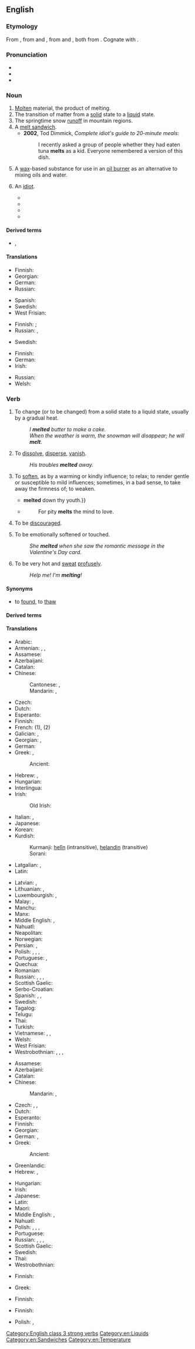 {{also|mélt}}
==English==

===Etymology===
From {{etyl|enm|en}} {{m|enm|melten}}, from {{etyl|ang|en}} {{m|ang|meltan||to consume by fire, melt, burn up; dissolve, digest}} and {{etyl|ang|en}} {{m|ang|mieltan||to melt; digest; refine, purge; exhaust}}, from {{etyl|gem-pro|en}} {{m|gem-pro|*meltaną||to dissolve, melt}} and {{etyl|gem-pro|en}} {{m|gem-pro|*maltijaną||to dissolve, melt}}, both from {{etyl|ine-pro|en}} {{m|ine-pro|*(s)mel-||to beat, crush, grind}}. Cognate with {{cog|is|melta||to melt, digest}}.

===Pronunciation===
* {{IPA|en|/mɛlt/}}
* {{audio|en|en-us-melt.ogg|Audio (US)}}
* {{rhymes|en|ɛlt}}

===Noun===
{{en-noun|~}}

# [[molten|Molten]] material, the product of melting.
# The transition of matter from a [[solid]] state to a [[liquid]] state.
# The springtime snow [[runoff]] in mountain regions.
# A [[melt sandwich]].
#* '''2002''', Tod Dimmick, ''Complete idiot's guide to 20-minute meals‎'':
#*: I recently asked a group of people whether they had eaten tuna '''melts''' as a kid. Everyone remembered a version of this dish.
# A [[wax]]-based substance for use in an [[oil burner]] as an alternative to mixing oils and water.
# {{lb|en|UK|slang|derogatory}} An [[idiot]].
#* {{quote-newsgroup|en|date=June 10, 2003|author=Roo|title=See the Quality !!!|url=https://groups.google.com/forum/#!search/%22you$20fucking$20melt%22/alt.sports.soccer.everton/MjnHOmMpByQ/8iWIT3FNkIwJ|newsgroup=alt.sports.soccer.everton|passage=You are from Blackburn you fucking '''melt'''...have a bastard word with yourself.}}
#* {{quote-newsgroup|en|date=September 20, 2004|author=Diablos Rojos|title=North South divide??|url=https://groups.google.com/forum/#!topic/uk.sport.football.clubs.liverpool/RxZW1RGcGVo%5B1-25%5D|newsgroup=uk.sport.football.clubs.liverpool|passage=Kiss it ya '''melt'''!}}
#*{{quote-newsgroup|en|date=May 30, 2006|author=Dave G|title=England vs Hungary...|url=https://groups.google.com/forum/#!search/%22you$20fucking$20melt%22/alt.sports.soccer.everton/48pDV1KKCC4/aGxtnBkpArcJ|newsgroup=alt.sports.soccer.everton|passage=LOL! you fucking '''melt'''. Get a job.}}
#* {{quote-book|en|year=2017|title=Love Island On Paper: The Official Love Island Guide to Grafting, Cracking On and Mugging Off|page=12|url=https://books.google.co.uk/books?id=nG8vDwAAQBAJ|isbn=9780600635420|passage=Over the course of this chapter on 'Love Island Essentials' we'll be charting exactly who went with who, showing you around the villa, and equipping you with the vocabulary you'll need to avoid looking like a '''melt''' and get grafting like a true Islander.}}

====Derived terms====
* {{l|en|snowmelt}}, {{l|en|snow melt}}

====Translations====
{{trans-top|molten material}}
* Finnish: {{t+|fi|sula}}
* Georgian: {{t|ka|გამდნარი}}
* German: {{t+|de|Schmelze|f}}
* Russian: {{t+|ru|распла́в|m}}
{{trans-mid}}
* Spanish: {{t|es|material fundido|m}}
* Swedish: {{t+|sv|smälta|c}}
* West Frisian: {{t|fy|smelten}}
{{trans-bottom}}

{{trans-top|transition of matter}}
* Finnish: {{t+|fi|sulaminen}}; {{t+|fi|sulatus}}
* Russian: {{t+|ru|плавле́ние|n}}, {{t+|ru|пла́вка|f}}
{{trans-mid}}
* Swedish: {{t+|sv|smältning|c}}
{{trans-bottom}}

{{trans-top|springtime snow runoff in mountain regions}}
* Finnish: {{t+|fi|sulamisvesi}}
* German: {{t+|de|Schmelzwasser|n}}
* Irish: {{t|ga|leá-uisce|m}}
{{trans-mid}}
* Russian: {{t+|ru|та́яние|n}}
* Welsh: {{t|cy|dŵr toddi|m}}
{{trans-bottom}}

{{trans-see|melt sandwich}}

{{trans-top|wax-based substance for use in an oil burner}}
{{trans-mid}}
{{trans-bottom}}

{{trans-see|idiot}}

===Verb===
{{en-verb|melts|melting|melted|past2=molt|past2_qual=rare|melted|past_ptc2=molten}}

# {{lb|en|ergative}} To change (or to be changed) from a solid state to a liquid state, usually by a gradual heat.
#: ''I '''melted''' butter to make a cake.''
#: ''When the weather is warm, the snowman will disappear; he will '''melt'''.''
# {{lb|en|intransitive|figuratively}} To [[dissolve]], [[disperse]], [[vanish]].
#: ''His troubles '''melted''' away.''
# {{lb|en|transitive|figurative}} To [[soften]], as by a warming or kindly influence; to relax; to render gentle or susceptible to mild influences; sometimes, in a bad sense, to take away the firmness of; to weaken.
#*{{RQ:Shakespeare Timon|IV|iii|passage=Thou would'st have {{...}} '''melted''' down thy youth.}}
#* {{rfdatek|en|Dryden}}
#*: For pity '''melts''' the mind to love.
# {{lb|en|intransitive}} To be [[discourage]]d.
# {{lb|en|intransitive|figurative}} To be emotionally softened or touched.
#: ''She '''melted''' when she saw the romantic message in the Valentine's Day card.''
# {{lb|en|intransitive|colloquial}} To be very hot and [[sweat]] [[profuse]]ly.
#: ''Help me! I'm '''melting'''!''

====Synonyms====
* {{sense|change from solid to liquid}} to [[found#Etymology 3|found]], to [[thaw]]

====Derived terms====
{{der4|en|butter wouldn't melt in someone's mouth
|formelt
|meltaway
|melt away
}}

====Translations====
{{trans-top|intransitive: to change from a solid to a liquid}}
* Arabic: {{t|ar|اِنْصَهَرَ}}
* Armenian: {{t+|hy|ձուլել}}, {{t+|hy|հալել}}, {{t+|hy|թափել}}
* Assamese: {{t|as|গলা}}
* Azerbaijani: {{t+|az|ərimək}}
* Catalan: {{t+|ca|fondre|alt=fondre's}}
* Chinese:
*: Cantonese: {{t|yue|溶|tr=jung4|sc=Hani}}, {{t|yue|溶化|tr=jung4 faa3|sc=Hani}}
*: Mandarin: {{qualifier|snow, ice}} {{t+|cmn|融化|tr=rónghuà|sc=Hani}}, {{qualifier|metal}} {{t+|cmn|熔化|tr=rónghuà|sc=Hani}}
* Czech: {{t+|cs|tavit}}
* Dutch: {{t+|nl|smelten}}
* Esperanto: {{t+|eo|fandi}}
* Finnish: {{t+|fi|sulaa}}
* French: {{t+|fr|fondre}} (1), {{t+|fr|se dissoudre}} (2)
* Galician: {{t|gl|derreter}}, {{t+|gl|fundir}}
* Georgian: {{t|ka|დნობა}}, {{t|ka|ლღობა}}
* German: {{t+|de|schmelzen}}
* Greek: {{t+|el|λιώνω}}, {{t+|el|τήκω}}
*: Ancient: {{t|grc|[[τήκω|τήκομαι]]}}
* Hebrew: {{t+|he|ניתך|tr=nitákh|sc=Hebr}}, {{qualifier|colloquial}} {{t+|he|נמס|tr=namás|sc=Hebr}}
* Hungarian: {{t+|hu|olvaszt}}
* Interlingua: {{t|ia|funder}}
* Irish: {{t|ga|leáigh}}
*: Old Irish: {{t|sga|legaid}}
* Italian: {{t+|it|sciogliere}}, {{t+|it|fondere}}
* Japanese: {{t+|ja|溶ける|tr=とける, tokeru|sc=Jpan}}
* Korean: {{t+|ko|녹다}}
* Kurdish:
*: Kurmanji: [[helîn]] (intransitive), [[helandin]] (transitive)
*: Sorani: {{t+|ku|توانەوە|tr=twAnawa|sc=ku-Arab}}
* Latgalian: {{qualifier|snow, ice, butter}} {{t|ltg|laistīs}}, {{qualifier|metal}} {{t|ltg|laydinuot}}
* Latin: {{t|la|liquescō}}
{{trans-mid}}
* Latvian: {{t|lv|kust}}, {{t|lv|kausēt}}
* Lithuanian: {{t|lt|tirpti}}, {{t|lt|leistis}}
* Luxembourgish: {{t|lb|schmëlzen}}, {{t|lb|zerlafen}}
* Malay: {{t|ms|cair}} {{qualifier|snow, ice}}, {{t|ms|lebur}} {{qualifier|metals}}
* Manchu: {{t|mnc|ᠸᡝᠮᠪᡳ|tr=wembi}}
* Manx: {{t|gv|lheie}}
* Middle English: {{t|enm|melten}}, {{t|enm|relenten}}
* Nahuatl: {{t|nci|pati}}
* Neapolitan: {{t|nap|squaglià}}
* Norwegian: {{t+|no|smelte}}
* Persian: {{t+|fa|گداختن|tr=godâxtan|sc=fa-Arab}}, {{t+|fa|پخسیدن|tr=paxsidan|sc=fa-Arab}}
* Polish: {{t+|pl|topnieć|impf}}, {{t|pl|stopnieć|pf}}, {{t+|pl|topić się|impf}}, {{t|pl|stopić się|pf}}
* Portuguese: {{t+|pt|derreter}}, {{t+|pt|fundir}}
* Quechua: {{t|qu|unuyay}}
* Romanian: {{t+|ro|topi}}
* Russian: {{qualifier|snow, ice, butter, hope}} {{t+|ru|та́ять|impf}}, {{t+|ru|раста́ять|pf}}, {{qualifier|metal, plastic}} {{t+|ru|пла́виться|impf}}, {{t+|ru|распла́виться|pf}}
* Scottish Gaelic: {{t|gd|leagh}}
* Serbo-Croatian: {{t+|sh|otopiti}}
* Spanish: {{t+|es|derretir}}, {{t+|es|derretirse}}, {{t+|es|fundirse}}
* Swedish: {{t+|sv|smälta}}
* Tagalog: {{t|tl|tunawin}}
* Telugu: {{t|te|కరిగించు}}
* Thai: {{t+|th|ละลาย}}
* Turkish: {{t+|tr|erimek}}
* Vietnamese: {{t+|vi|tan}}, {{t|vi|tan chảy}}, {{t+|vi|nóng chảy}}
* Welsh: {{t+|cy|toddi}}
* West Frisian: {{t|fy|smelten}}
* Westrobothnian: {{t|gmq-bot|klääkk}}, {{t|gmq-bot|klanken}}, {{t|gmq-bot|drämn}}, {{t|gmq-bot|rämn}}
{{trans-bottom}}

{{trans-top|transitive: to change or be changed from a solid to a liquid}}
* Assamese: {{t|as|গলোৱা}}
* Azerbaijani: {{t+|az|əritmək}}
* Catalan: {{t+|ca|fondre}}
* Chinese:
*: Mandarin: {{t|cmn|使融化|tr=shǐ rónghuà|sc=Hani}}, {{t|cmn|使熔化|tr=shǐ rónghuà|sc=Hani}}
* Czech: {{t+|cs|tát}}, {{t|cs|roztávat}}, {{t+|cs|roztát}}
* Dutch: {{t+|nl|smelten}}
* Esperanto: {{t|eo|fandiĝi}}
* Finnish: {{t+|fi|sulattaa}}
* Georgian: {{t|ka|დადნობა}}
* German: {{t+|de|schmelzen}}, {{t|de|zum Schmelzen bringen}}
* Greek: {{t+|el|λιώνω}}
*: Ancient: {{t|grc|τήκω}}
* Greenlandic: {{t|kl|aattoq}}
* Hebrew: {{t+|he|התיך|tr=hitíkh|sc=Hebr}}, {{qualifier|colloquial}} {{t+|he|המס|tr=hemés, hemís|sc=Hebr}}
{{trans-mid}}
* Hungarian: {{t+|hu|olvad}}
* Irish: {{t|ga|leáigh}}
* Japanese: {{t|ja|溶かす|tr=とかす, tokasu|sc=Jpan}}
* Latin: {{t|la|liquefaciō}}
* Maori: {{t|mi|whakarewa}}
* Middle English: {{t|enm|melten}}, {{t|enm|relenten}}
* Nahuatl: {{t|nci|patla}}
* Polish: {{t+|pl|topić|impf}}, {{t|pl|stapiać|pf}}, {{t|pl|roztapiać|impf}}, {{t+|pl|roztopić|pf}}
* Portuguese: {{t+|pt|derreter}}
* Russian: {{t+|ru|раста́пливать|impf}}, {{t+|ru|растопи́ть|pf}}, {{t+|ru|расплавля́ть|impf}}, {{t+|ru|распла́вить|pf}}
* Scottish Gaelic: {{t|gd|leagh}}
* Swedish: {{t+|sv|smälta}}
* Thai: {{t+|th|ละลาย}}
* Westrobothnian: {{t|gmq-bot|drämn}}
{{trans-bottom}}

{{trans-top|to dissolve, disperse, vanish}}
* Finnish: {{t+|fi|sulaa}}
{{trans-mid}}
* Greek: {{t+|el|λιώνω}}
{{trans-bottom}}

{{trans-top|to soften, as by a warming or kindly influence}}
* Finnish: {{t+|fi|sulaa}}
{{trans-mid}}
{{trans-bottom}}

{{trans-top|to be very hot and sweat profusely}}
* Finnish: {{t+|fi|läkähtyä}}
{{trans-mid}}
* Polish: {{t|pl|rozpływać się|impf}}, {{t+|pl|topić się|impf}}
{{trans-bottom}}

[[Category:English class 3 strong verbs]]

[[Category:en:Liquids]]
[[Category:en:Sandwiches]]
[[Category:en:Temperature]]
